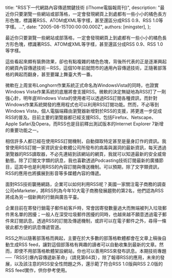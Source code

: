 
  title: "RSS下一代網路內容傳遞關鍵技術 (iThome電腦報周刊)",
  description: "最近你只要瀏覽一些網站或部落格，一定會發現網頁上到處都有一些小小的橘色長方形色塊，標識著RSS、ATOM或XML等字樣，甚至還區分成RSS 0.9、RSS 1.0等字樣。...",
  date: "2005-08-15T00:00:00.000Z",
  authors: [mingster],
};

<p>最近你只要瀏覽一些網站或部落格，一定會發現網頁上到處都有一些小小的橘色長方形色塊，標識著RSS、ATOM或XML等字樣，甚至還區分成RSS 0.9、RSS 1.0等字樣。</p>
<p>這些看起來頗有裝飾效果，卻也有點複雜的橘色色塊，背後所代表的正是逐漸興起的網頁內容傳遞技術－RSS，這個10年前就問市的通用內容傳遞技術，正隨著部落格的興起而翻身，甚至要躍上舞臺大秀一番。</p>
<p>微軟在上周宣布Longhorn作業系統正式命名為WindowsVista的同時，也證實Windows Vista作業系統的底層將會支援RSS。微軟的決定無疑地為RSS打了一劑強心針，明年底Windows Vista的使用者可以透過RSS訂閱各種資訊，而針對Windows作業系統開發的應用程式也可以利用RSS訂閱功能。然而，不必等到Windows Vista，個人電腦端藉由瀏覽器新增對於RSS的支援，將更進一步促成RSS的普及。目前主要的瀏覽器都已經支援RSS，包括Firefox、Netscape、Apple Safari及Opera，而RSS也是目前釋出測試版本的Internet Explorer 7新增的重要功能之一。</p>
<p>相信許多人都已經在使用RSS訂閱機制，自動擷取特定甚至是量身訂作的資訊。我曾使用RSS訂閱一家資訊安全軟體公司所發布的病毒與漏洞的最新資訊，每天透過瀏覽器的RSS讀取器，不必先連結到該網站的網頁，我就可以知道最新的安全威脅動態。除了訂閱文字類的訊息，我也喜歡透過Podcasting技術訂閱最新的廣播節目，這其中也是利用RSS的內容訂閱與傳送機制。可以預期，除了文字類資訊，RSS的應用也將擴展到影音等多媒體內容的傳遞。</p>
<p>面對RSS技術襲捲網路，企業可以如何利用RSS呢？美國一家關注電子商務的調查公司eMarketer，將RSS列為今年10大電子商務發展趨勢的第2名，他們認為RSS將成為另一個新興的行銷與廣告平臺。</p>
<p>企業目前在寄發行銷電子郵件給客戶時，常會因寄發數量過大而無端被列入垃圾郵件黑名單的困擾；一般人在深受垃圾郵件困擾的同時，也越來越不願意透過電子郵件來訂閱訊息。透過RSS的訂閱及傳遞機制，或許可以在電子郵件之外，尋得一條彼此都方便的訊息傳遞管道。</p>
<p>RSS之所以隨著部落格而興起，主要在於大多數的部落格軟體都會在文章上稿後自動生成RSS feed，讓對這個部落格有興趣的讀者可以自動收集到最新的文章。然而，即使不用部落格軟體架設網站，你也可以善用RSS來發布訊息。本期技術專題──「RSS引爆內容傳遞新革命」（請見第64頁），除了報導RSS的應用，未來的發展，以及該注意的RSS安全性問題之外，還示範了符合RSS 1.0版與RSS 2.0版的RSS feed實作，供你參考使用。</p>
